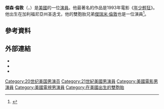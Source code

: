 {{Infobox person
| name            = Jason London
| image           = Jason London by David Shankbone.jpg
| imagesize       = 
| alt             = 
| caption         = 
| birthname       = Jason Paul London
| birth_date      = {{birth date and age|1972|11|7}}
| birth_place     = 美國加利福尼亞州[[圣迭戈|圣迭戈]]
| death_date      = 
| death_place     = 
| othername       = 
| occupation      = 演員
| yearsactive     = 1991–現在
| spouse          = {{marriage|Charlie Spradling|1997|2006}}<br />{{marriage|[[Sofia_Karstens|Sofia Karstens]]|2011|}}
| relatives       = [[傑瑞米·倫敦|傑瑞米·倫敦]]（雙胞胎兄弟）
| website         = 
}}
'''傑森·倫敦'''（{{lang-en|Jason London}}，{{bd|1972年|11月7日||}}）是[[美國|美國]]的一位[[演員|演員]]。他最著名的作品是1993年電影《[[年少輕狂_(電影)|年少輕狂]]》。他出生在加利福尼亞州圣迭戈，他的雙胞胎兄弟[[傑瑞米·倫敦|傑瑞米·倫敦]]也是一位演員<ref>{{Cite web |url=http://www.filmreference.com/film/9/Jason-London.html |title=Jason London Biography (1972–)<!-- Bot generated title --> |accessdate=2016-03-21 |archive-date=2018-07-25 |archive-url=https://web.archive.org/web/20180725224327/http://www.filmreference.com/film/9/Jason-London.html |dead-url=no }}</ref>。

==參考資料==
{{Reflist}}

==外部連結==
* {{IMDb name|0518715}}
* {{Tcmdb name}}
* {{Amg name|43063}}

{{Authority control}}

{{DEFAULTSORT:London, Jason}}
[[Category:20世纪美国男演员|Category:20世纪美国男演员]]
[[Category:21世紀美國男演員|Category:21世紀美國男演員]]
[[Category:美國電影男演員|Category:美國電影男演員]]
[[Category:美國電視男演員|Category:美國電視男演員]]
[[Category:在美國出生的雙胞胎|Category:在美國出生的雙胞胎]]